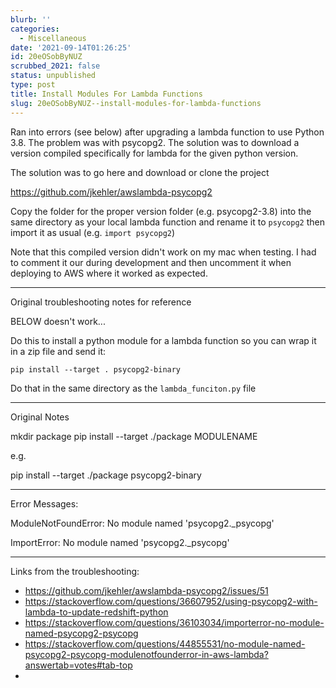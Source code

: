 ```yaml
---
blurb: ''
categories:
  - Miscellaneous
date: '2021-09-14T01:26:25'
id: 20eOSobByNUZ
scrubbed_2021: false
status: unpublished
type: post
title: Install Modules For Lambda Functions
slug: 20eOSobByNUZ--install-modules-for-lambda-functions
---
```


Ran into errors (see below) after upgrading a lambda function to use Python 3.8. The problem was with psycopg2. The solution was to download a version compiled specifically for lambda for the given python version. 

The solution was to go here and download or clone the project

https://github.com/jkehler/awslambda-psycopg2

Copy the folder for the proper version folder (e.g. psycopg2-3.8) into the same directory as your local lambda function and rename it to `psycopg2` then import it as usual (e.g. `import psycopg2`)


Note that this compiled version didn't work on my mac when testing. I had to comment it our during development and then uncomment it when deploying to AWS where it worked as expected. 



---

Original troubleshooting notes for reference

BELOW doesn't work...

Do this to install a python module for a lambda function so you can wrap it in a zip file and send it:

```
pip install --target . psycopg2-binary
```

Do that in the same directory as the `lambda_funciton.py` file






---

Original Notes


mkdir package
pip install --target ./package MODULENAME


e.g. 

pip install --target ./package psycopg2-binary

---

Error Messages:

ModuleNotFoundError: No module named 'psycopg2._psycopg'

ImportError: No module named 'psycopg2._psycopg'



---

Links from the troubleshooting:

- https://github.com/jkehler/awslambda-psycopg2/issues/51
- https://stackoverflow.com/questions/36607952/using-psycopg2-with-lambda-to-update-redshift-python
- https://stackoverflow.com/questions/36103034/importerror-no-module-named-psycopg2-psycopg
- https://stackoverflow.com/questions/44855531/no-module-named-psycopg2-psycopg-modulenotfounderror-in-aws-lambda?answertab=votes#tab-top
-
